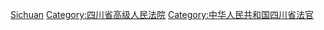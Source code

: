 [[Category:高级人民法院法官|Sichuan]]
[[Category:四川省高级人民法院|Category:四川省高级人民法院]]
[[Category:中华人民共和国四川省法官|Category:中华人民共和国四川省法官]]